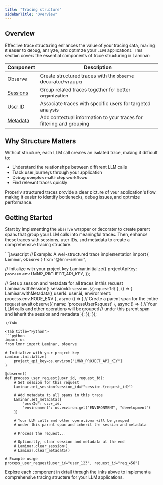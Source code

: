 ```yaml
---
title: "Tracing structure"
sidebarTitle: "Overview"
---
```


## Overview

Effective trace structuring enhances the value of your tracing data, making it easier to debug, analyze, and optimize your LLM applications. This section covers the essential components of trace structuring in Laminar:

| Component | Description |
| --- | --- |
| [Observe](/tracing/structure/observe) | Create structured traces with the `observe` decorator/wrapper |
| [Sessions](/tracing/structure/session) | Group related traces together for better organization |
| [User ID](/tracing/structure/user-id) | Associate traces with specific users for targeted analysis |
| [Metadata](/tracing/structure/metadata) | Add contextual information to your traces for filtering and grouping |

## Why Structure Matters

Without structure, each LLM call creates an isolated trace, making it difficult to:
- Understand the relationships between different LLM calls
- Track user journeys through your application
- Debug complex multi-step workflows
- Find relevant traces quickly

Properly structured traces provide a clear picture of your application's flow, making it easier to identify bottlenecks, debug issues, and optimize performance.

## Getting Started

Start by implementing the `observe` wrapper or decorator to create parent spans that group your LLM calls into meaningful traces. Then, enhance these traces with sessions, user IDs, and metadata to create a comprehensive tracing structure.

<Tabs>
<Tab title="JavaScript/TypeScript">
```javascript
// Example: A well-structured trace implementation
import { Laminar, observe } from '@lmnr-ai/lmnr';

// Initialize with your project key
Laminar.initialize({
  projectApiKey: process.env.LMNR_PROJECT_API_KEY,
});

// Set up session and metadata for all traces in this request
Laminar.withSession({ sessionId: `session-${requestId}` }, () => {
  Laminar.withMetadata({
    userId: user.id,
    environment: process.env.NODE_ENV
  }, async () => {
    // Create a parent span for the entire request
    await observe({ name: 'processUserRequest' }, async () => {
      // Your LLM calls and other operations will be grouped 
      // under this parent span and inherit the session and metadata
    });
  });
});
```
</Tab>

<Tab title="Python">
```python
import os
from lmnr import Laminar, observe

# Initialize with your project key
Laminar.initialize(
    project_api_key=os.environ["LMNR_PROJECT_API_KEY"]
)

@observe()
def process_user_request(user_id, request_id):
    # Set session for this request
    Laminar.set_session(session_id=f"session-{request_id}")
    
    # Add metadata to all spans in this trace
    Laminar.set_metadata({
        "userId": user_id,
        "environment": os.environ.get("ENVIRONMENT", "development")
    })
    
    # Your LLM calls and other operations will be grouped
    # under this parent span and inherit the session and metadata
    
    # Process the request...
    
    # Optionally, clear session and metadata at the end
    # Laminar.clear_session()
    # Laminar.clear_metadata()

# Example usage
process_user_request(user_id="user_123", request_id="req_456")
```
</Tab>
</Tabs>

Explore each component in detail through the links above to implement a comprehensive tracing structure for your LLM applications. 